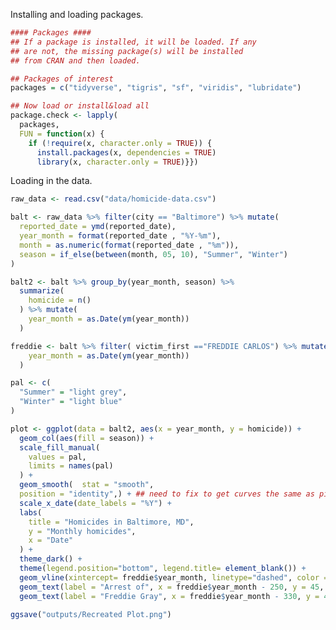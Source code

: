 

Installing and loading packages.
```r
#### Packages ####
## If a package is installed, it will be loaded. If any 
## are not, the missing package(s) will be installed 
## from CRAN and then loaded.

## Packages of interest
packages = c("tidyverse", "tigris", "sf", "viridis", "lubridate")

## Now load or install&load all
package.check <- lapply(
  packages,
  FUN = function(x) {
    if (!require(x, character.only = TRUE)) {
      install.packages(x, dependencies = TRUE)
      library(x, character.only = TRUE)}})
```


Loading in the data.
```r

raw_data <- read.csv("data/homicide-data.csv")

balt <- raw_data %>% filter(city == "Baltimore") %>% mutate(
  reported_date = ymd(reported_date),
  year_month = format(reported_date , "%Y-%m"), 
  month = as.numeric(format(reported_date , "%m")), 
  season = if_else(between(month, 05, 10), "Summer", "Winter")
)

balt2 <- balt %>% group_by(year_month, season) %>% 
  summarize(
    homicide = n()
  ) %>% mutate(
    year_month = as.Date(ym(year_month))
  )

freddie <- balt %>% filter( victim_first =="FREDDIE CARLOS") %>% mutate(
    year_month = as.Date(ym(year_month))
  )

```


```r
pal <- c(
  "Summer" = "light grey",
  "Winter" = "light blue"
)

plot <- ggplot(data = balt2, aes(x = year_month, y = homicide)) +
  geom_col(aes(fill = season)) + 
  scale_fill_manual(
    values = pal,
    limits = names(pal)
  ) +
  geom_smooth(  stat = "smooth",
  position = "identity",) + ## need to fix to get curves the same as picture 
  scale_x_date(date_labels = "%Y") + 
  labs(
    title = "Homicides in Baltimore, MD", 
    y = "Monthly homicides",
    x = "Date"
  ) + 
  theme_dark() + 
  theme(legend.position="bottom", legend.title= element_blank()) + 
  geom_vline(xintercept= freddie$year_month, linetype="dashed", color = "red", size = 2) + 
  geom_text(label = "Arrest of", x = freddie$year_month - 250, y = 45, color = "white")+
  geom_text(label = "Freddie Gray", x = freddie$year_month - 330, y = 41, color = "white")

ggsave("outputs/Recreated Plot.png")

```